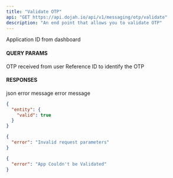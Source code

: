 ```yaml
---
title: "Validate OTP"
api: "GET https://api.dojah.io/api/v1/messaging/otp/validate"
description: "An end point that allows you to validate OTP"
---
```



<ParamField header="AppId" type="string" required>
  Application ID from dashboard
</ParamField>

#### QUERY PARAMS
 
<ParamField query="code" type="string" required>
  OTP received from user
</ParamField>


<ParamField query="reference_id" type="string" required>
  Reference ID to identify the OTP
</ParamField>



#### RESPONSES

<ResponseField name="200" type="json">
 json
</ResponseField>

<ResponseField name="400" type="Object">
  <Expandable title="properties">
    <ResponseField name="error" type="string">
      error message
    </ResponseField>

  </Expandable>
</ResponseField>

<ResponseField name="401" type="Object">
  <Expandable title="properties">
    <ResponseField name="error" type="string">
      error message
    </ResponseField>

  </Expandable>
</ResponseField>


<ResponseExample>

```json 200
{
  "entity": {
    "valid": true
  }
}
```

```json 400
{
  "error": "Invalid request parameters"
}
```

```json 401
{
  "error": "App Couldn't be Validated"
}
```


</ResponseExample>